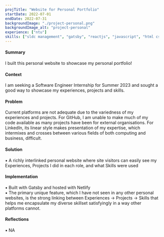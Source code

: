 ```yaml
---
projTitle: "Website for Personal Portfolio"
startDate: 2022-07-01
endDate: 2022-07-31
backgroundImage: "./project-personal.png"
backgroundImage_alt: "project-personal"
experience: ["ntu"]
skills: ["sldc management", "gatsby", "reactjs", "javascript", "html css", "netlify"]
---
```


<h4>Summary</h4>
    <div>
    I built this personal website to showcase my personal portfolio!
    </div>

<h4>Context</h4>
    <div>
    I am seeking a Software Engineer Internship for Summer 2023 and sought a good way to showcase my experiences, projects and skills.
    </div>

<h4>Problem</h4>
    <div>
    Current platforms are not adequate due to the variedness of my experiences and projects.
    For GitHub, I am unable to make much of my code available as many projects have been for external organisations. 
    For LinkedIn, its linear style makes presentation of my expertise, which intermixes and crosses between 
    various fields of both computing and business, difficult.
    </div>

<h4>Solution</h4>
    <div>
    ▪ A richly interlinked personal website where site visitors can easily see my Experiences, Projects I did in each role, and what Skills were used
    </div>

<h4>Implementation</h4>
    <div>
    ▪ Built with Gatsby and hosted with Netlify <br/>
    ▪ The primary unique feature, which I have not seen in any other personal websites, is the strong linking between Experiences -> Projects -> Skills that helps me encapsulate my diverse skillset satisfyingly in a way other platforms cannot.
    </div>
    
<h4>Reflections</h4>
    <div>
    ▪ NA
    </div>